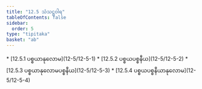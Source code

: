 ```yaml
---
title: "12.5 သံသဋ္ဌဝါရ"
tableOfContents: false
sidebar:
  order: 5
type: "tipitaka"
basket: "ab"
---
```



<DynamicBreadcrumb />



<TableOfContents>
* [12.5.1 ပစ္စယာနုလောမ](12-5/12-5-1)
* [12.5.2 ပစ္စယပစ္စနီယ](12-5/12-5-2)
* [12.5.3 ပစ္စယာနုလောမပစ္စနီယ](12-5/12-5-3)
* [12.5.4 ပစ္စယပစ္စနီယာနုလောမ](12-5/12-5-4)
</TableOfContents>